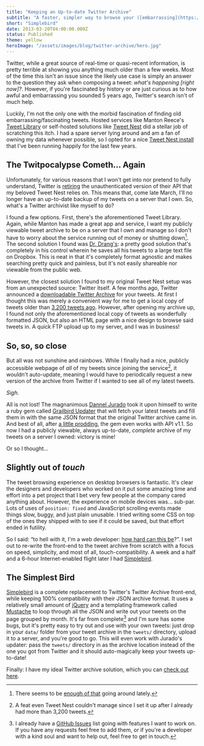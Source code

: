 ```yaml
---
title: "Keeping an Up-to-date Twitter Archive"
subtitle: "A faster, simpler way to browse your ([embarrassing](https://twitter.com/josephschmitt/statuses/50338182)) tweet [history](https://twitter.com/josephschmitt/statuses/202098392)"
short: "Simplebird"
date: 2013-03-20T04:00:00.000Z
status: Published
theme: yellow
heroImage: "/assets/images/blog/twitter-archive/hero.jpg"
---
```



<Forkme repo="josephschmitt/simplebird" ribbon="yellow" />

Twitter, while a great source of real-time or quasi-recent information, is pretty terrible at showing you anything much older than a few weeks. Most of the time this isn't an issue since the likely use case is simply an answer to the question they ask when composing a tweet: _what's happening [right now]?_. However, if you're fascinated by history or are just curious as to how awful and embarrassing you sounded 5 years ago, Twitter's search isn't of much help.

Luckily, I'm not the only one with the morbid fascination of finding old embarrassing/fascinating tweets. Hosted services like Manton Reece's [Tweet Library][tweet-library] or self-hosted solutions like [Tweet Nest][tweet-nest] did a stellar job of scratching this itch. I had a spare server lying around and am a fan of owning my data whenever possible, so I opted for a nice [Tweet Nest install][js-tweets] that I've been running happily for the last few years.


## The Twitpocalypse Cometh... Again

Unfortunately, for various reasons that I won't get into nor pretend to fully understand, Twitter is [retiring][twitter-api-shutdown] the unauthenticated version of their API that my beloved Tweet Nest relies on. This means that, come late March, I'll no longer have an up-to-date backup of my tweets on a server that I own. So, what's a Twitter archivist like myself to do?

I found a few options. First, there's the aforementioned Tweet Library. Again, while Manton has made a great app and service, I want my publicly viewable tweet archive to be on a server that I own and manage so I don't have to worry about the service running out of money or shutting down[^1]. The second solution I found was [Dr. Drang's][dr-drang-twitter]: a pretty good solution that's completely in his control wherein he saves all his tweets to a large text file on Dropbox. This is neat in that it's completely format agnostic and makes searching pretty quick and painless, but it's not easily shareable nor viewable from the public web.

However, the closest solution I found to my original Tweet Nest setup was from an unexpected source: Twitter itself. A few months ago, Twitter announced a [downloadable Twitter Archive][twitter-archive] for your tweets. At first I thought this was merely a convenient way for me to get a local copy of tweets older than [3,200 tweets ago][3200-limit]. However, after opening my archive up, I found not only the aforementioned local copy of tweets as wonderfully formatted JSON, but also an HTML page with a nice design to browse said tweets in. A quick FTP upload up to my server, and I was in business!


## So, so, so close

But all was not sunshine and rainbows. While I finally had a nice, publicly accessible webpage of _all_ of my tweets since joining the service[^2], it wouldn't auto-update, meaning I would have to periodically request a new version of the archive from Twitter if I wanted to see all of my latest tweets.

_Sigh._

All is not lost! The magnanimous [Dannel Jurado][de-marko] took it upon himself to write a ruby gem called [Grailbird Updater][grailbird-updater] that will fetch your latest tweets and fill them in with the same JSON format that the original Twitter archive came in. And best of all, after [a little prodding][gb-update], the gem even works with API v1.1. So now I had a publicly viewable, always up-to-date, _complete_ archive of my tweets on a server I owned: victory is mine!

Or so I thought...


## Slightly out of _touch_

The tweet browsing experience on desktop browsers is fantastic. It's clear the designers and developers who worked on it put some amazing time and effort into a pet project that I bet very few people at the company cared anything about. However, the experience on mobile devices was... sub-par. Lots of uses of `position: fixed` and JavaScript scrolling events made things slow, buggy, and just plain unusable. I tried writing some CSS on top of the ones they shipped with to see if it could be saved, but that effort ended in futility.

So I said: “to hell with it, I'm a web developer: [how hard can this be][how-hard]?”. I set out to re-write the front-end to the tweet archive from scratch with a focus on speed, simplicity, and most of all, touch-compatibility. A week and a half and a 6-hour Internet-enabled flight later I had [Simplebird][simplebird].


## The Simplest Bird

[Simplebird][simplebird] is a complete replacement to Twitter's Twitter Archive front-end, while keeping 100% compatibility with their JSON archive format. It uses a relatively small amount of [jQuery][jquery] and a templating framework called [Mustache][mustache] to loop through all the JSON and write out your tweets on the page grouped by month. It's far from complete[^3] and I'm sure has some bugs, but it's pretty easy to try out and use with your own tweets: just drop in your `data/` folder from your tweet archive in the `tweets/` directory, upload it to a server, and you're good to go. This will even work with Jurado's updater: pass the `tweets/` directory in as the archive location instead of the one you got from Twitter and it should auto-magically keep your tweets up-to-date!

Finally: I have my ideal Twitter archive solution, which you can [check out here][my-simplebird].


[^1]:	There seems to be [enough of that][reader-shutdown] going around lately.
[^2]:	A feat even Tweet Nest couldn't manage since I set it up after I already had more than 3,200 tweets.
[^3]:	I already have a [GitHub Issues][simplebird-issues] list going with features I want to work on. If you have any requests feel free to add them, or if you're a developer with a kind soul and want to help out, feel free to get in touch.


[tweet-library]: 			http://www.riverfold.com/software/tweetlibrary/
[js-tweets]: 				http://tweets.josephschmitt.net/
[tweet-nest]: 				http://pongsocket.com/tweetnest/
[twitter-api-shutdown]:		http://dev.twitter.com/blog/planning-for-api-v1-retirement
[reader-shutdown]:			http://googlereader.blogspot.com/2013/03/powering-down-google-reader.html
[dr-drang-twitter]:			http://www.leancrew.com/all-this/2012/07/archiving-tweets/
[de-marko]:					http://twitter.com/DeMarko
[gb-update]:				http://twitter.com/josephschmitt/status/308022895169376257
[how-hard]:					http://en.wikipedia.org/wiki/Top_Gear_challenges#How_hard_can_it_be.3F
[twitter-archive]: 			http://blog.twitter.com/2012/12/your-twitter-archive.html
[grailbird-updater]: 		http://github.com/DeMarko/grailbird_updater
[simplebird]:				http://github.com/josephschmitt/simplebird/
[simplebird-issues]:		http://github.com/josephschmitt/simplebird/issues
[jquery]:					http://jquery.com
[mustache]:					http://github.com/janl/mustache.js
[my-simplebird]:			http://joe.sh/tweets
[3200-limit]:				http://dev.twitter.com/discussions/276
